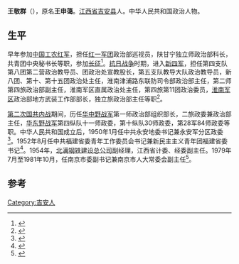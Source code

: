 '''王敬群'''（{{bd|1919年||}}），原名'''王申蔼'''。[[江西省|江西省]][[吉安县|吉安县]]人。中华人民共和国政治人物。

==生平==
早年参加[[中国工农红军|中国工农红军]]，担任[[红一军团|红一军团]]政治部巡视员，陕甘宁独立师政治部科长，共青团中央秘书长等职，参加[[长征|长征]]<ref>{{cite news|title=寻访长征人物：十七岁的“团中央秘书长”|url=http://cpc.people.com.cn/GB/67481/68751/68760/4846281.html|accessdate=2015-05-10|agency=人民网|archive-date=2015-05-18|archive-url=https://web.archive.org/web/20150518103742/http://cpc.people.com.cn/GB/67481/68751/68760/4846281.html|dead-url=no}}</ref>。[[抗日战争|抗日战争]]时期，进入[[新四军|新四军]]，担任第四支队第八团第二营政治教导员、团政治处宣教股长，第五支队教导大队政治教导员，新八团、第十、第十五团政治处主任，淮南津浦路东联防司令部政治部主任，第二师第四旅政治部副主任，淮南军区直属政治处主任，第四旅第11团政治委员，[[淮南军区|淮南军区]]政治部地方武装工作部部长，独立旅政治部主任等职<ref>{{cite book|title=战斗在淮南 新四军第二师暨淮南抗日民主根据地回忆录|url=http://books.google.com/books?id=pJqEAAAAIAAJ|year=2005|publisher=上海文艺出版社|isbn=978-7-5321-2840-2|page=157}}</ref>。

[[第二次国共内战|第二次国共内战]]期间，历任[[华中野战军|华中野战军]]第一师政治部组织部长，二旅政委兼政治部主任，[[华东野战军|华东野战军]]第四纵队十一师政委，第十纵队30师政委，第28军84师政委等职。中华人民共和国成立后，1950年1月任中共永安地委书记兼永安军分区政委<ref>{{cite book|title=中国抗日战争人物大辞典|url=http://books.google.com/books?id=8HhaAAAAIAAJ|year=1999|publisher=天津大学出版社|isbn=978-7-5618-1102-3|page=47}}</ref>。1952年8月任中共福建省委青年工作委员会书记兼新民主主义青年团福建省委书记<ref name="中央组织部中共中央党史硏究室2000">{{cite book|author1=中国共产党. 中央组织部|author2=中共中央党史硏究室|author3=中央档案馆|title=中国共产党组织史资料: 中华人民共和国群众团体组织, 1949.10-1997.9 (附卷4)|url=http://books.google.com/books?id=sL4oAQAAIAAJ|year=2000|publisher=中共党史出版社|page=170}}</ref>。1954年，[[北满钢铁建设总公司|北满钢铁建设总公司]]副经理，江西省计委、经委副主任。1979年7月至1981年10月，任南京市委副书记兼南京市人大常委会副主任<ref>{{cite news|title=拜访首任永安地委书记、老红军王敬群|url=http://smya.fj-archives.org.cn/Csmya/teselanmu/mingren/595.Html|accessdate=2015-05-10|work=福建省档案局|archiveurl=https://web.archive.org/web/20150518081832/http://smya.fj-archives.org.cn/Csmya/teselanmu/mingren/595.Html|archivedate=2015-05-18|deadurl=yes}}</ref>。

==参考==
{{reflist}}
{{中国政治人物小作品}}

[[Category:吉安人|Category:吉安人]]